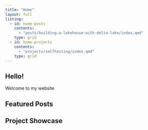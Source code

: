 ```yaml
---
title: "Home"
layout: full
listing:
  - id: home-posts
    contents: 
      - "posts/building-a-lakehouse-with-delta-lake/index.qmd"
    type: grid
  - id: home-projects
    contents: 
      - "projects/selfhosting/index.qmd"
    type: grid
---
```


## Hello!


Welcome to my website




## Featured Posts
::: {#home-posts}
:::


## Project Showcase
::: {#home-projects}
:::
